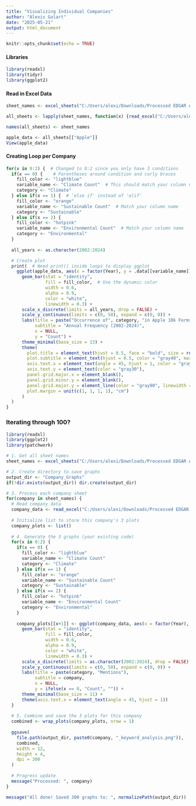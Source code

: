 ```yaml
---
title: "Visualizing Individual Companies"
author: "Alexis Golart"
date: "2025-05-21"
output: html_document
---
```


```r
knitr::opts_chunk$set(echo = TRUE)
```

#### Libraries
```r
library(readxl)
library(tidyr)
library(ggplot2)
```

#### Read in Excel Data
```r
sheet_names <- excel_sheets("C:/Users/alexi/Downloads/Processed EDGAR API Links.xlsx")

all_sheets <- lapply(sheet_names, function(x) {read_excel("C:/Users/alexi/Downloads/Processed EDGAR API Links.xlsx", sheet = x)})

names(all_sheets) <- sheet_names

apple_data <- all_sheets[["Apple"]]
View(apple_data)

```


#### Creating Loop per Company
```r
for(x in 0:2) {  # Changed to 0:2 since you only have 3 conditions
  if(x == 0) {    # Parentheses around condition and curly braces
    fill_color <- "lightblue"
    variable_name <- "Climate Count"  # This should match your column name
    category <- "Climate"
  } else if(x == 1) {  # 'else if' instead of 'elif'
    fill_color <- "orange"
    variable_name <- "Sustainable Count"  # Match your column name
    category <- "Sustainable"
  } else if(x == 2) {
    fill_color <- "hotpink"
    variable_name <- "Environmental Count"  # Match your column name
    category <- "Environmental"
  }
  
  all_years <- as.character(2002:2024)

  # Create plot
  print(  # Need print() inside loops to display ggplot
    ggplot(apple_data, aes(x = factor(Year), y = .data[[variable_name]])) +  # Dynamic column reference
      geom_bar(stat = "identity", 
               fill = fill_color,  # Use the dynamic color
               width = 0.6,
               alpha = 0.9,
               color = "white",
               linewidth = 0.3) +
      scale_x_discrete(limits = all_years, drop = FALSE) +
      scale_y_continuous(limits = c(0, 50), expand = c(0, 0)) +
      labs(title = paste("Occurrence of", category, "in Apple 10k Forms"),  # Use paste() for string concatenation
           subtitle = "Annual Frequency (2002-2024)",
           x = NULL,
           y = "Count") +
      theme_minimal(base_size = 13) +
      theme(
        plot.title = element_text(hjust = 0.5, face = "bold", size = rel(1.2), margin = margin(b = 8)),
        plot.subtitle = element_text(hjust = 0.5, color = "gray40", margin = margin(b = 15)),
        axis.text.x = element_text(angle = 45, hjust = 1, color = "gray30"),
        axis.text.y = element_text(color = "gray30"),
        panel.grid.major.x = element_blank(),
        panel.grid.minor.y = element_blank(),
        panel.grid.major.y = element_line(color = "gray90", linewidth = 0.3),
        plot.margin = unit(c(1, 1, 1, 1), "cm")
      )
  )
}
```



### Iterating through 100?
```r
library(readxl)
library(ggplot2)
library(patchwork)

# 1. Get all sheet names
sheet_names <- excel_sheets("C:/Users/alexi/Downloads/Processed EDGAR API Links.xlsx")

# 2. Create directory to save graphs
output_dir <- "Company_Graphs"
if(!dir.exists(output_dir)) dir.create(output_dir)

# 3. Process each company sheet
for(company in sheet_names) {
  # Read company data
  company_data <- read_excel("C:/Users/alexi/Downloads/Processed EDGAR API Links.xlsx", sheet = company)
  
  # Initialize list to store this company's 3 plots
  company_plots <- list()
  
  # 4. Generate the 3 graphs (your existing code)
  for(x in 0:2) {
    if(x == 0) {
      fill_color <- "lightblue"
      variable_name <- "Climate Count"
      category <- "Climate"
    } else if(x == 1) {
      fill_color <- "orange"
      variable_name <- "Sustainable Count"
      category <- "Sustainable"
    } else if(x == 2) {
      fill_color <- "hotpink"
      variable_name <- "Environmental Count"
      category <- "Environmental"
    }
    
    company_plots[[x+1]] <- ggplot(company_data, aes(x = factor(Year), y = .data[[variable_name]])) +
      geom_bar(stat = "identity", 
               fill = fill_color,
               width = 0.6,
               alpha = 0.9,
               color = "white",
               linewidth = 0.3) +
      scale_x_discrete(limits = as.character(2002:2024), drop = FALSE) +
      scale_y_continuous(limits = c(0, 50), expand = c(0, 0)) +
      labs(title = paste(category, "Mentions"),
           subtitle = company,
           x = NULL,
           y = ifelse(x == 0, "Count", "")) +
      theme_minimal(base_size = 11) +
      theme(axis.text.x = element_text(angle = 45, hjust = 1))
  }
  
  # 5. Combine and save the 3 plots for this company
  combined <- wrap_plots(company_plots, nrow = 1)
  
  ggsave(
    file.path(output_dir, paste0(company, "_keyword_analysis.png")),
    combined,
    width = 12,
    height = 4,
    dpi = 300
  )
  
  # Progress update
  message("Processed: ", company)
}

message("All done! Saved 300 graphs to: ", normalizePath(output_dir))
```



